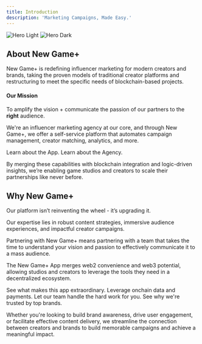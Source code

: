 ```yaml
---
title: Introduction
description: 'Marketing Campaigns, Made Easy.'
---
```


<img
  className="block dark:hidden"
  src="/images/hero-light.svg"
  alt="Hero Light"
/>
<img
  className="hidden dark:block"
  src="/images/hero-dark.svg"
  alt="Hero Dark"
/>

## About New Game+

New Game+ is redefining influencer marketing for modern creators and brands, taking the proven models of traditional creator platforms and restructuring to meet the specific needs of blockchain-based projects.

#### Our Mission
To amplify the vision + communicate the passion of our partners to the **right** audience. 


We're an influencer marketing agency at our core, and through New Game+, we offer a self-service platform that automates campaign management, creator matching, analytics, and more. 

<CardGroup cols={2}>
  <Card
    title="The App"
    icon="mobile-button"
    href="https://app.newgame.me"
  >
    Learn about the App.
  </Card>
  <Card
    title="The Agency"
    icon="briefcase"
    href="https://newgame.me/agency"
  >
    Learn about the Agency.
  </Card>
</CardGroup>

By merging these capabilities with blockchain integration and logic-driven insights, we’re enabling game studios and creators to scale their partnerships like never before.


## Why New Game+

Our platform isn’t reinventing the wheel - it’s upgrading it. 

Our expertise lies in robust content strategies, immersive audience experiences, and impactful creator campaigns. 

Partnering with New Game+ means partnering with a team that takes the time to understand your vision and passion to effectively communicate it to a mass audience.

The New Game+ App merges web2 convenience and web3 potential, allowing studios and creators to leverage the tools they need in a decentralized ecosystem. 

<CardGroup cols={2}>
  <Card
    title="Core Features"
    icon="layer-group"
    href="/app/app-overview"
  >
    See what makes this app extraordinary.
  </Card>
  <Card
    title="Blockchain Integration"
    icon="ethereum"
    href="/app/blockchain-integration"
  >
    Leverage onchain data and payments.
  </Card>
  <Card
    title="Team Expertise"
    icon="handshake"
    href="https://mintlify.com/docs/components/accordion"
  >
    Let our team handle the hard work for you.
  </Card>
  <Card
    title="Our Case Studies"
    icon="chart-line"
    href="https://mintlify.com/customers"
  >
    See why we're trusted by top brands.
  </Card>
</CardGroup>

Whether you're looking to build brand awareness, drive user engagement, or facilitate effective content delivery, we streamline the connection between creators and brands to build memorable campaigns and achieve a meaningful impact.
